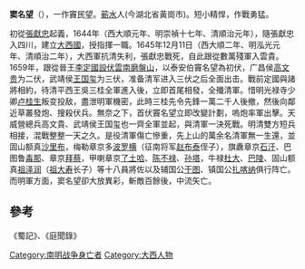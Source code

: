 '''窦名望'''（{{bd|||1659年}}），一作竇民望。[[蕲水|蕲水]]人(今湖北省黃崗市)。短小精悍，作戰勇猛。

初從[[張獻忠|張獻忠]]起義，1644年（西大順元年、明崇禎十七年、清順治元年），隨張獻忠入四川，建立[[大西國|大西國]]，授指揮一職。1645年12月11日（西大順二年、明泓光元年、清順治二年），大西軍抗清失利，張獻忠戰死，自此跟從數萬殘軍入雲貴。1659年，跟從晉王[[李定國|李定國]][[磨盤山之戰|設伏雲南磨盤山]]，以泰安伯竇名望為初伏，广昌侯[[高文贵|高文贵]]为二伏，武靖侯[[王国玺|王国玺]]为三伏，准备清军进入三伏之后全面出击。戰前定國與諸將相約，待清平西王吳三桂全軍進入後，立即首尾相發，全殲清軍。惜明光禄寺少卿[[卢桂生|卢桂生]]叛变投敌，盡泄明軍機密，此時三桂先令先鋒一萬二千人後撤，然後向鄰近草叢發炮、搜殺伏兵。無奈之下，首伏竇名望立即改變計劃，嗚炮率軍出擊。天威營總兵高文貴、武靖侯王国玺也一齊全軍並起，與清軍一決死戰。明清雙方短兵相接，混戰整整一天之久。是役清軍傷亡慘重，先上山的萬余名清軍無一生還，並固山额真[[沙里布|沙里布]]，梅勒章京多[[波罗横|波罗横]]（征南将军[[赵布泰|赵布泰]]侄子），旗纛章京[[石汗|石汗]]、巴图鲁[[毒那|毒那]]、章京[[拜蔡|拜蔡]]，甲喇章京[[了土哈|了土哈]]、[[陈不禄|陈不禄]]、[[孙塔|孙塔]]，牛禄[[杜大|杜大]]、[[巴陵|巴陵]]、固山额真[[祖泽润|祖泽润]]（[[祖大寿|祖大寿]]长子）等十八員將佐以及辅国公[[干图|干图]]、镇国公[[扎喀纳|扎喀纳]]俱行阵亡。而明軍方面，窦名望卻大放異彩，斬敵百餘後，中流矢亡。

==參考==
《蜀記》、《庭聞錄》
[[Category:南明战争身亡者|Category:南明战争身亡者]]
[[Category:大西人物|Category:大西人物]]